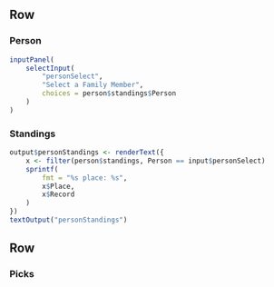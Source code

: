 Row {data-height=100}
----------

### **Person** {data-width=200}

```r
inputPanel(
    selectInput(
        "personSelect",
        "Select a Family Member",
        choices = person$standings$Person
    )
)
```

### **Standings**

```r
output$personStandings <- renderText({
    x <- filter(person$standings, Person == input$personSelect)
    sprintf(
        fmt = "%s place: %s",
        x$Place,
        x$Record
    )
})
textOutput("personStandings")
```

Row
----------

### **Picks**
